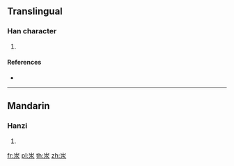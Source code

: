 ==Translingual==

===Han character===
{{Han char|rn=85|rad=水|as=03|sn=7|four=|canj=UE}}

# {{defn|Han|sort=水03}}

====References====
* {{Han ref|kx=0605.100|dkj=17129|dj=0999.030|hdz=31550.030|uh=6C56|ud=27734}}

----

==Mandarin==

===Hanzi===
{{cmn-hanzi|pin=[[gān]] ([[gan1]]), [[hán]] ([[han2]]), [[pài]] ([[pai4]])|wg=kan<sup>1</sup>, han<sup>2</sup>, p'ai<sup>4</sup>}}

# {{defn|lang=cmn|sort=水03}}

[[fr:汖]]
[[pl:汖]]
[[th:汖]]
[[zh:汖]]